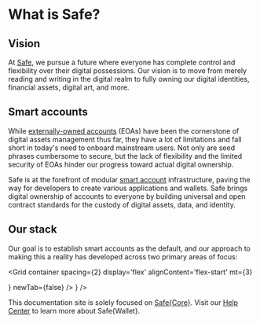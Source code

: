
# What is Safe?

## Vision

At [Safe](https://safe.global), we pursue a future where everyone has complete control and flexibility over their digital possessions. Our vision is to move from merely reading and writing in the digital realm to fully owning our digital identities, financial assets, digital art, and more. 

## Smart accounts

While [externally-owned accounts](../../glossary.md#externally-owned-account) (EOAs) have been the cornerstone of digital assets management thus far, they have a lot of limitations and fall short in today's need to onboard mainstream users. Not only are seed phrases cumbersome to secure, but the lack of flexibility and the limited security of EOAs hinder our progress toward actual digital ownership.

Safe is at the forefront of modular [smart account](../../glossary.md#smart-account) infrastructure, paving the way for developers to create various applications and wallets. Safe brings digital ownership of accounts to everyone by building universal and open contract standards for the custody of digital assets, data, and identity.

## Our stack

Our goal is to establish smart accounts as the default, and our approach to making this a reality has developed across two primary areas of focus:

<Grid
  container
  spacing={2}
  display='flex'
  alignContent='flex-start'
  mt={3}
>
  <Grid item xs={12} md={6} flex="1">
    <CustomCard
      title={'Safe{Core}'}
      description={'Essential modular account abstraction tooling and infrastructure to integrate Safe into any digital platform, enabling innovative and secure applications.'}
      url={'./safe-core'}
      icon={<SafeCore />}
      newTab={false}
    />
  </Grid>
  <Grid item xs={12} md={6}>
    <CustomCard
      title={'Safe{Wallet}'}
      description={'Official interface designed for individuals and industries spanning various sectors, ensuring a seamless and secure digital asset management experience.'}
      url={'https://safe.global/wallet'}
      icon={<SafeWallet />}
    />
  </Grid>
</Grid>

This documentation site is solely focused on [Safe\{Core\}](./safe-core.mdx). Visit our [Help Center](https://help.safe.global) to learn more about Safe\{Wallet\}.

